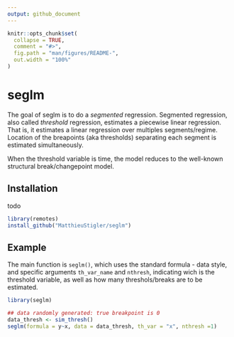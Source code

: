 ```yaml
---
output: github_document
---
```


<!-- README.md is generated from README.Rmd. Please edit that file -->

```r
knitr::opts_chunk$set(
  collapse = TRUE,
  comment = "#>",
  fig.path = "man/figures/README-",
  out.width = "100%"
)
```

# seglm

The goal of seglm is to do a *segmented* regression. Segmented regression, also called *threshold* regression, 
estimates a piecewise linear regression. That is, it estimates a linear regression over multiples segments/regime. Location of the breapoints (aka thresholds) separating each segment is estimated simultaneously. 

When the threshold variable is time, the model reduces to the well-known structural break/changepoint model. 

## Installation

todo

``` r
library(remotes)
install_github("MatthieuStigler/seglm")
```

## Example

The main function is `seglm()`, which uses the standard formula - data style, and specific arguments `th_var_name` and `nthresh`, indicating wich is the threshold variable, as well as how many threshols/breaks are to be estimated. 

```r
library(seglm)

## data randomly generated: true breakpoint is 0 
data_thresh <- sim_thresh()
seglm(formula = y~x, data = data_thresh, th_var = "x", nthresh =1)

```

